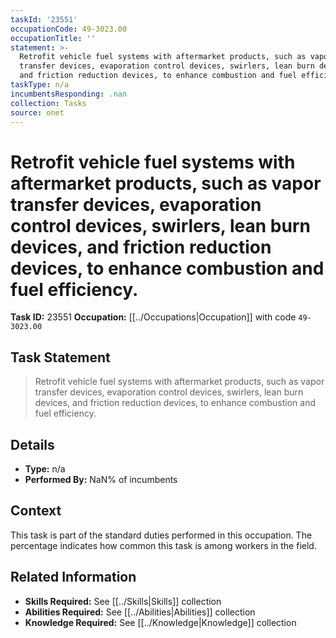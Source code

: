 ```yaml
---
taskId: '23551'
occupationCode: 49-3023.00
occupationTitle: ''
statement: >-
  Retrofit vehicle fuel systems with aftermarket products, such as vapor
  transfer devices, evaporation control devices, swirlers, lean burn devices,
  and friction reduction devices, to enhance combustion and fuel efficiency.
taskType: n/a
incumbentsResponding: .nan
collection: Tasks
source: onet
---
```

# Retrofit vehicle fuel systems with aftermarket products, such as vapor transfer devices, evaporation control devices, swirlers, lean burn devices, and friction reduction devices, to enhance combustion and fuel efficiency.

**Task ID:** 23551
**Occupation:** [[../Occupations|Occupation]] with code `49-3023.00`

## Task Statement

> Retrofit vehicle fuel systems with aftermarket products, such as vapor transfer devices, evaporation control devices, swirlers, lean burn devices, and friction reduction devices, to enhance combustion and fuel efficiency.

## Details

- **Type:** n/a
- **Performed By:** NaN% of incumbents

## Context

This task is part of the standard duties performed in this occupation. The percentage indicates how common this task is among workers in the field.

## Related Information

- **Skills Required:** See [[../Skills|Skills]] collection
- **Abilities Required:** See [[../Abilities|Abilities]] collection
- **Knowledge Required:** See [[../Knowledge|Knowledge]] collection
